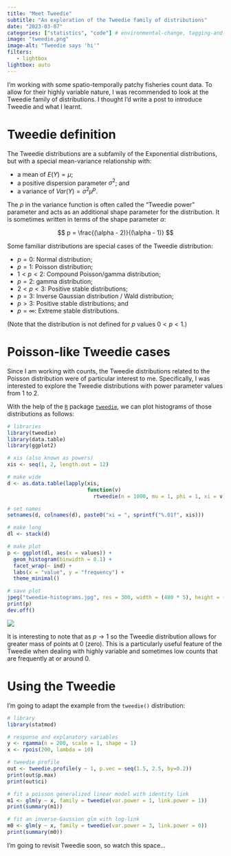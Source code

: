 ```yaml
---
title: "Meet Tweedie"
subtitle: "An exploration of the Tweedie family of distributions"
date: "2023-03-07"
categories: ["statistics", "code"] # environmental-change, tagging-and-telemetry, allee-effects, invasive-species, statistics, code
image: "tweedie.png"
image-alt: "Tweedie says 'hi'"
filters:
   - lightbox
lightbox: auto
---
```


I'm working with some spatio-temporally patchy fisheries count data. To allow for their highly variable nature, I was recommended to look at the Tweedie family of distributions. I thought I'd write a post to introduce Tweedie and what I learnt.

# Tweedie definition

The Tweedie distributions are a subfamily of the Exponential distributions, but with a special mean-variance relationship with:

- a mean of $E(Y) = \mu$;
- a positive dispersion parameter $\sigma^2$; and
- a variance of $Var(Y) = \sigma^2 \mu^p$.

The $p$ in the variance function is often called the "Tweedie power" parameter and acts as an additional shape parameter for the distribution. It is sometimes written in terms of the shape parameter $\alpha$:

$$
p = \frac{(\alpha - 2)}{(\alpha - 1)}
$$

Some familiar distributions are special cases of the Tweedie distribution:

-   $p = 0$: Normal distribution;
-   $p = 1$: Poisson distribution;
-   $1 < p < 2$: Compound Poisson/gamma distribution;
-   $p = 2$: gamma distribution;
-   $2 < p < 3$: Positive stable distributions;
-   $p = 3$: Inverse Gaussian distribution / Wald distribution;
-   $p > 3$: Positive stable distributions; and
-   $p = \infty$: Extreme stable distributions.

(Note that the distribution is not defined for $p$ values $0 < p < 1$.)

# Poisson-like Tweedie cases

Since I am working with counts, the Tweedie distributions related to the Poisson distribution were of particular interest to me. Specifically, I was interested to explore the Tweedie distributions with power parameter values from 1 to 2.

With the help of the [`R`](https://www.r-project.org/) package [`tweedie`](https://cran.r-project.org/package=tweedie), we can plot histograms of those distributions as follows:

```r

# libraries
library(tweedie)
library(data.table)
library(ggplot2)

# xis (also known as powers)
xis <- seq(1, 2, length.out = 12)

# make wide
d <- as.data.table(lapply(xis, 
                          function(v) 
                            rtweedie(n = 1000, mu = 1, phi = 1, xi = v)))

# set names
setnames(d, colnames(d), paste0("xi = ", sprintf("%.01f", xis)))

# make long
dl <- stack(d)

# make plot
p <- ggplot(dl, aes(x = values)) +
  geom_histogram(binwidth = 0.1) +
  facet_wrap(~ ind) +
  labs(x = "value", y = "frequency") +
  theme_minimal()

# save plot
jpeg("tweedie-histograms.jpg", res = 300, width = (480 * 5), height = (480 * 5))
print(p)
dev.off()

```


![](tweedie-histograms.jpg)


It is interesting to note that as $p \to 1$ so the Tweedie distribution allows for greater mass of points at 0 (zero). This is a particularly useful feature of the Tweedie when dealing with highly variable and sometimes low counts that are frequently at or around 0.


# Using the Tweedie

I'm going to adapt the example from the `tweedie()` distribution:

```r

# library
library(statmod)

# response and explanatory variables
y <- rgamma(n = 200, scale = 1, shape = 1)
x <- rpois(200, lambda = 10)

# tweedie profile
out <- tweedie.profile(y ~ 1, p.vec = seq(1.5, 2.5, by=0.2))
print(out$p.max)
print(out$ci)

# fit a poisson generalized linear model with identity link
m1 <- glm(y ~ x, family = tweedie(var.power = 1, link.power = 1))
print(summary(m1))

# fit an inverse-Gaussion glm with log-link
m0 <- glm(y ~ x, family = tweedie(var.power = 3, link.power = 0))
print(summary(m0))

```

I'm going to revisit Tweedie soon, so watch this space...
